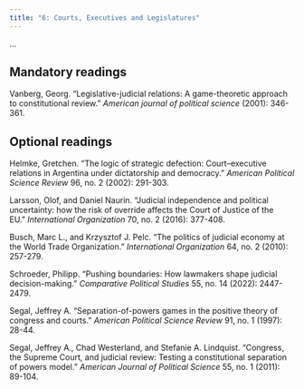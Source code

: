```yaml
---
title: "6: Courts, Executives and Legislatures"
---
```


...

## Mandatory readings

Vanberg, Georg. "Legislative-judicial relations: A game-theoretic approach to constitutional review." *American journal of political science* (2001): 346-361.

## Optional readings

Helmke, Gretchen. "The logic of strategic defection: Court–executive relations in Argentina under dictatorship and democracy." *American Political Science Review* 96, no. 2 (2002): 291-303.

Larsson, Olof, and Daniel Naurin. "Judicial independence and political uncertainty: how the risk of override affects the Court of Justice of the EU." *International Organization* 70, no. 2 (2016): 377-408.

Busch, Marc L., and Krzysztof J. Pelc. "The politics of judicial economy at the World Trade Organization." *International Organization* 64, no. 2 (2010): 257-279.

Schroeder, Philipp. "Pushing boundaries: How lawmakers shape judicial decision-making." *Comparative Political Studies* 55, no. 14 (2022): 2447-2479.

Segal, Jeffrey A. "Separation-of-powers games in the positive theory of congress and courts." *American Political Science Review* 91, no. 1 (1997): 28-44.

Segal, Jeffrey A., Chad Westerland, and Stefanie A. Lindquist. "Congress, the Supreme Court, and judicial review: Testing a constitutional separation of powers model." *American Journal of Political Science* 55, no. 1 (2011): 89-104.
